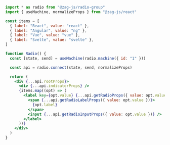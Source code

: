```jsx
import * as radio from "@zag-js/radio-group"
import { useMachine, normalizeProps } from "@zag-js/react"

const items = [
  { label: "React", value: "react" },
  { label: "Angular", value: "ng" },
  { label: "Vue", value: "vue" },
  { label: "Svelte", value: "svelte" },
]

function Radio() {
  const [state, send] = useMachine(radio.machine({ id: "1" }))

  const api = radio.connect(state, send, normalizeProps)

  return (
    <div {...api.rootProps}>
      <div {...api.indicatorProps} />
      {items.map((opt) => (
        <label key={opt.value} {...api.getRadioProps({ value: opt.value })}>
          <span {...api.getRadioLabelProps({ value: opt.value })}>
            {opt.label}
          </span>
          <input {...api.getRadioInputProps({ value: opt.value })} />
        </label>
      ))}
    </div>
  )
}
```
